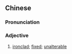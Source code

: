==Chinese==
{{zh-forms|s=铁定}}

===Pronunciation===
{{zh-pron
|m=tiědìng
|c=tit3 ding6
|mn=qz,xm:thiat-tēng/tw,xm,zz:thih-tēng
|cat=a
}}

===Adjective===
{{zh-adj}}

# [[ironclad]]; [[fixed]]; [[unalterable]]